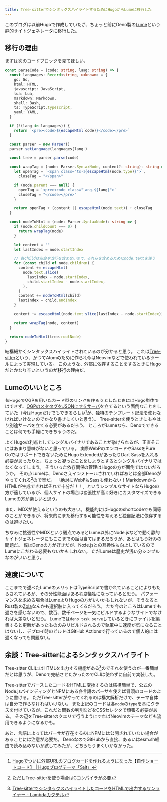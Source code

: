 ```yaml
---
title: Tree-sitterでシンタックスハイライトするためにHugoからLumeに移行した
---
```


このブログは以前Hugoで作成していたが、ちょっと前にDeno製の[Lume](https://lume.land/)という静的サイトジェネレータに移行した。

## 移行の理由

まずは次のコードブロックを見てほしい。

```typescript
const parseCode = (code: string, lang: string) => {
  const languages: Record<string, unknown> = {
    go: Go,
    html: HTML,
    javascript: JavaScript,
    lua: Lua,
    markdown: Markdown,
    shell: Bash,
    ts: TypeScript.typescript,
    yaml: YAML,
  }

  if (!(lang in languages)) {
    return `<pre><code>${escapeHtml(code)}</code></pre>`
  }

  const parser = new Parser()
  parser.setLanguage(languages[lang])

  const tree = parser.parse(code)

  const wrapTag = (node: Parser.SyntaxNode, content?: string): string => {
    let openTag = `<span class="ts-${escapeHtml(node.type)}">`,
      closeTag = "</span>"

    if (node.parent === null) {
      openTag = `<pre><code class="lang-${lang}">`
      closeTag = "</code></pre>"
    }

    return openTag + (content || escapeHtml(node.text)) + closeTag
  }

  const nodeToHtml = (node: Parser.SyntaxNode): string => {
    if (node.childCount === 0) {
      return wrapTag(node)
    }

    let content = ""
    let lastIndex = node.startIndex

    // 各childは空白や改行を含まないので、それらを含めるためにnode.textを使う
    for (const child of node.children) {
      content += escapeHtml(
        node.text.slice(
          lastIndex - node.startIndex,
          child.startIndex - node.startIndex,
        ),
      )
      content += nodeToHtml(child)
      lastIndex = child.endIndex
    }

    content += escapeHtml(node.text.slice(lastIndex - node.startIndex))

    return wrapTag(node, content)
  }

  return nodeToHtml(tree.rootNode)
}
```

結構細かくシンタックスハイライトされているのが分かると思う。
これは[Tree-sitter](https://github.com/tree-sitter/tree-sitter)という、かつてAtomのために作られ今はNeovimなどで使われているツールによって実現している。
このような、外部に依存することをするときにHugoだとかなり辛いというのが移行の理由だ。

## Lumeのいいところ

昔HugoでOGPを用いたカード型のリンクを作ろうとしたときにはHugo単体ではできず、[OGPのメタタグをJSONにするサーバ](https://github.com/akimon658/ogjson)を立てるという面倒なことをしていた（今はHugoだけでもできるらしい[^1]が、独特のテンプレート記法を使わなければいけないのでかなり書きにくいと思う）。
Tree-sitterを使うときにもやはり別途サーバを立てる必要があるだろう。
ところがLumeなら、Denoでできることは何でも手軽にできちゃうのだ。

よくHugoの利点としてシングルバイナリであることが挙げられるが、正直そこにはあまり意味がないと思っている。
実際WebPのエンコードやSassをPure GoではサポートできないためにHugo ExtendedがあったりDart Sassを入れる必要があったりと、ちょっと凝ったことをしようとするとシングルバイナリではなくなってしまう。
そういった依存関係の管理はHugoの方が面倒ではないだろうか。
その点Lumeは、Denoさえインストールされていればあとは全部Denoがやってくれる[^2]ので楽だ。
「絶対にWebPもSassも使わない！MarkdownからHTMLが生成できればそれで十分だ！！」というシンプルなサイトならHugoの方が適しているが、個人サイトの場合は拡張性が高く好きにカスタマイズできるLumeの方が楽しいと思う。

また、MDXが使えるというのも大きい。
機能的にはHugoのshortcodeでも同等のことができるが、将来的にまた移行する可能性を考えると独自記法に依存するのは避けたい。

ちなみに拡張性やMDXという観点でみるとLume以外にNode.jsなどで動く静的サイトジェネレータにもここまでの話は当てはまるだろうが、あとはもう好みの問題だ。
僕はDenoの方が好きだが、Node.jsとの互換性も向上しているのでLumeにこだわる必要もないかもしれない。
ただLumeは歴史が浅い分シンプルなのがいいと思う。

## 速度について

ここまでで述べたLumeのメリットはTypeScriptで書かれていることによりもたらされているが、その分性能面はある程度犠牲になっていると思う。
パフォーマンスを求める場合はLumeよりHugoの方がいいかもしれないが、そうなるとRust製の[Zola](https://www.getzola.org/)なんかも選択肢に入ってくるだろう。
ただ今のところはLumeでも遅さを感じないので、数百、数千ページを一気にビルドするようなサイトでなければ大差ないと思う。
Lumeでは`deno task serve`しているときにファイルを編集すると更新があったもののみリビルドされるので執筆中に速度が気になることはないし、デプロイ時のビルドはGitHub Actionsで行っているので個人的には遅くなっても問題ない。

## 余談：Tree-sitterによるシンタックスハイライト

Tree-sitter CLIにはHTMLを出力する機能がある[^3]のでそれを使うのが一番簡単だとは思うが、Denoで完結させたかったのでCLIは使わずに自前で実装した。

Tree-sitterでパースしたコードをHTMLに変換するのは結構簡単で、公式のNode.jsバインディングとNPMにある各言語のパーサを使えば冒頭のコードのように書ける。
ただTree-sitterがやってくれるのは構文解析だけで、テーマ自体は自分で作らなければいけない。
また上記のコードは各`node`の`type`を基にクラスを付けているが、これだと関数の判別などをCSSセレクタで頑張る必要がある。
その辺をTree-sitterのクエリで行うようにすればNeovimのテーマなども流用できるようになるかも。

あと、言語によってはパーサが存在するのにNPMには公開されていない場合があることには注意が必要だ。
DenoなのでGitHubから直接、あるいはesm.sh経由で読み込めないか試してみたが、どちらもうまくいかなかった。

[^1]: [Hugoでついに外部URLのブログカードを作れるようになった【自作ショートコード】 | Hugoブログテーマ「Salt」](https://hugo-theme-salt.okdyy75.com/article/salt/blog-card/)
[^2]: ただしTree-sitterを使う場合はCコンパイラが必要
[^3]: [Tree-sitterでシンタックスハイライトしたコードをHTMLで出力するワンライナー - Lambdaカクテル](https://blog.3qe.us/entry/2023/05/15/200750#:~:text=sitter.github.io-,HTML%E3%81%AB%E5%87%BA%E5%8A%9B%E3%81%99%E3%82%8B(%E3%81%9D%E3%81%AE1)(%E8%BF%BD%E8%A8%98),-tree%2Dsitter%20highlight)
